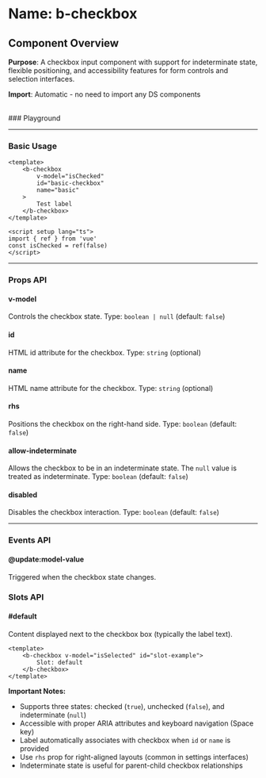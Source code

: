 
<Meta of={BCheckbox} />

# Name: b-checkbox
## Component Overview

**Purpose**: A checkbox input component with support for indeterminate state, flexible positioning, and accessibility features for form controls and selection interfaces.

**Import**: Automatic - no need to import any DS components

<br />
### Playground

<Canvas of={BCheckbox.Primary} />
<Controls />

---

### Basic Usage

```vue
<template>
    <b-checkbox 
        v-model="isChecked"
        id="basic-checkbox"
        name="basic"
    >
        Test label
    </b-checkbox>
</template>

<script setup lang="ts">
import { ref } from 'vue'
const isChecked = ref(false)
</script>
```

<Canvas sourceState="none" of={BCheckbox.Primary} />

---

### Props API

#### v-model
Controls the checkbox state. Type: `boolean | null` (default: `false`)

#### id
HTML id attribute for the checkbox. Type: `string` (optional)

#### name
HTML name attribute for the checkbox. Type: `string` (optional)

#### rhs
Positions the checkbox on the right-hand side. Type: `boolean` (default: `false`)

<Canvas sourceState="none" of={BCheckbox.RHS} />

#### allow-indeterminate
Allows the checkbox to be in an indeterminate state. The `null` value is treated as indeterminate. Type: `boolean` (default: `false`)

<Canvas sourceState="none" of={BCheckbox.AllowIndeterminate} />

#### disabled
Disables the checkbox interaction. Type: `boolean` (default: `false`)

<Canvas sourceState="none" of={BCheckbox.Disabled} />

---

### Events API

#### @update:model-value
Triggered when the checkbox state changes.

### Slots API

#### #default
Content displayed next to the checkbox box (typically the label text).

```vue
<template>
    <b-checkbox v-model="isSelected" id="slot-example">
        Slot: default
    </b-checkbox>
</template>
```

**Important Notes:**
- Supports three states: checked (`true`), unchecked (`false`), and indeterminate (`null`)
- Accessible with proper ARIA attributes and keyboard navigation (Space key)
- Label automatically associates with checkbox when `id` or `name` is provided
- Use `rhs` prop for right-aligned layouts (common in settings interfaces)
- Indeterminate state is useful for parent-child checkbox relationships
